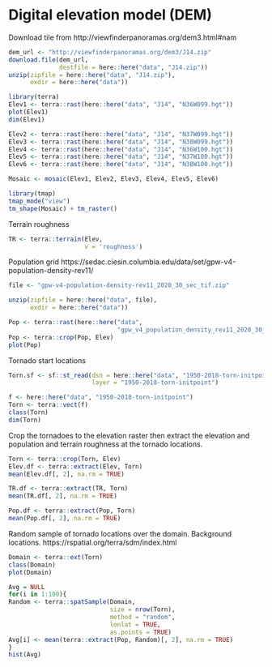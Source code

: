 # Digital elevation model (DEM)

Download tile from http://viewfinderpanoramas.org/dem3.html#nam

```r
dem_url <- "http://viewfinderpanoramas.org/dem3/J14.zip"
download.file(dem_url,
              destfile = here::here("data", "J14.zip"))
unzip(zipfile = here::here("data", "J14.zip"),
      exdir = here::here("data"))
```

```r
library(terra)
Elev1 <- terra::rast(here::here("data", "J14", "N36W099.hgt"))
plot(Elev1)
dim(Elev1)

Elev2 <- terra::rast(here::here("data", "J14", "N37W099.hgt"))
Elev3 <- terra::rast(here::here("data", "J14", "N38W099.hgt"))
Elev4 <- terra::rast(here::here("data", "J14", "N36W100.hgt"))
Elev5 <- terra::rast(here::here("data", "J14", "N37W100.hgt"))
Elev6 <- terra::rast(here::here("data", "J14", "N38W100.hgt"))

Mosaic <- mosaic(Elev1, Elev2, Elev3, Elev4, Elev5, Elev6)
```

```r
library(tmap)
tmap_mode("view")
tm_shape(Mosaic) + tm_raster()
```

Terrain roughness
```r
TR <- terra::terrain(Elev, 
                     v = 'roughness')
```

Population grid https://sedac.ciesin.columbia.edu/data/set/gpw-v4-population-density-rev11/
```r
file <- "gpw-v4-population-density-rev11_2020_30_sec_tif.zip"

unzip(zipfile = here::here("data", file),
      exdir = here::here("data"))

Pop <- terra::rast(here::here("data", 
                              "gpw_v4_population_density_rev11_2020_30_sec.tif"))
Pop <- terra::crop(Pop, Elev)
plot(Pop)
```

Tornado start locations
```r
Torn.sf <- sf::st_read(dsn = here::here("data", "1950-2018-torn-initpoint"), 
                       layer = "1950-2018-torn-initpoint")

f <- here::here("data", "1950-2018-torn-initpoint")
Torn <- terra::vect(f)
class(Torn)
dim(Torn)
```

Crop the tornadoes to the elevation raster then extract the elevation and population and terrain roughness at the tornado locations.
```r
Torn <- terra::crop(Torn, Elev)
Elev.df <- terra::extract(Elev, Torn)
mean(Elev.df[, 2], na.rm = TRUE)

TR.df <- terra::extract(TR, Torn)
mean(TR.df[, 2], na.rm = TRUE)

Pop.df <- terra::extract(Pop, Torn)
mean(Pop.df[, 2], na.rm = TRUE)
```

Random sample of tornado locations over the domain. Background locations. https://rspatial.org/terra/sdm/index.html
```r
Domain <- terra::ext(Torn)
class(Domain)
plot(Domain)
```

```r
Avg = NULL
for(i in 1:100){
Random <- terra::spatSample(Domain, 
                            size = nrow(Torn),
                            method = "random",
                            lonlat = TRUE,
                            as.points = TRUE)
Avg[i] <- mean(terra::extract(Pop, Random)[, 2], na.rm = TRUE)
}
hist(Avg)
```
